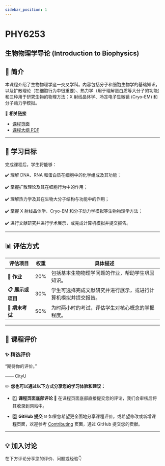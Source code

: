 ```yaml
---
sidebar_position: 1
---
```


# PHY6253
## 生物物理学导论 (Introduction to Biophysics)

## **📘 简介**
本课程介绍了生物物理学这一交叉学科。内容包括分子和细胞生物学的基础知识，以及扩散理论（在细胞行为中很重要）、热力学（用于理解蛋白质等大分子的功能）和三种用于研究生物的物理方法：X 射线晶体学、冷冻电子显微镜 (Cryo-EM) 和分子动力学模拟。

🔗 **相关链接**
- [课程页面](https://www.cityu.edu.hk/catalogue/pg/202425/course/PHY6253.htm)
- [课程大纲 PDF](https://www.cityu.edu.hk/catalogue/pg/202425/course/PHY6253.pdf)

---

## **🎯 学习目标**

完成课程后，学生将能够：

✔️ 理解 DNA、RNA 和蛋白质在细胞中的化学组成及其功能；

✔️ 掌握扩散理论及其在细胞行为中的作用；

✔️ 理解热力学及其在生物大分子结构与功能中的作用；

✔️ 掌握 X 射线晶体学、Cryo-EM 和分子动力学模拟等生物物理学方法；

✔️ 进行文献研究并进行学术展示，或完成计算机模拟并提交报告。

---

## **📊 评估方式**

| **评估项目**       | **权重** | **具体描述**                                                                                       |
|-------------------|---------|---------------------------------------------------------------------------------------------------|
| **📂 作业**        | 20%      | 包括基本生物物理学问题的作业，帮助学生巩固知识。                                                        |
| **📋 展示或项目**   | 30%      | 学生可选择完成文献研究并进行展示，或进行计算机模拟并提交报告。                                               |
| **📝 期末考试**    | 50%      | 为时两小时的考试，评估学生对核心概念的掌握程度。                                                        |

---

## **💬 课程评价**

### ✨ **精选评价**
<div className={commentStyles.commentBox}>
    <p className={commentStyles.commentText}>
        “期待你的评价。”
    </p>
    <p className={commentStyles.commentAuthor}>—— CityU</p>
</div>

✏️ **您也可以通过以下方式分享您的学习体验和建议：**

- 1️⃣ **课程页面底部评论**
💬 在课程页面底部直接提交您的评论，我们会审核后将其收录到网站中。

- 2️⃣ **GitHub 提交**
🌐 如果您希望更全面地分享课程评价，或希望修改或新增课程页面，欢迎参考 [Contributing](https://penjc.github.io/CityU/contributing) 页面，通过 GitHub 提交您的贡献。

---

## **💡 加入讨论**

在下方评论分享您的评价、问题或经验👇
<Utterances />